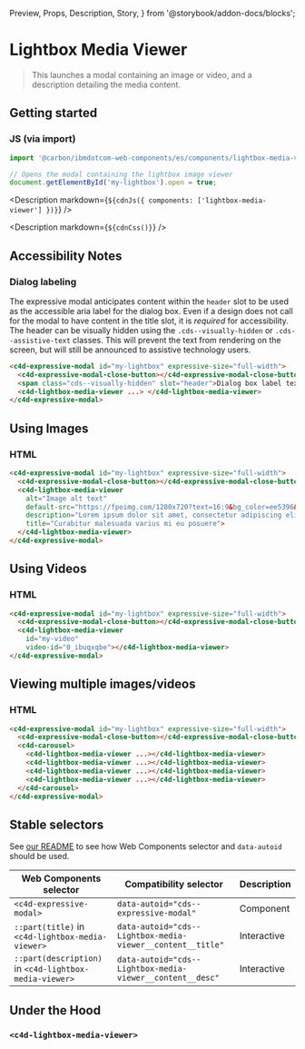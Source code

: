   Preview,
  Props,
  Description,
  Story,
} from '@storybook/addon-docs/blocks';

# Lightbox Media Viewer

> This launches a modal containing an image or video, and a description
> detailing the media content.

## Getting started

### JS (via import)

```javascript
import '@carbon/ibmdotcom-web-components/es/components/lightbox-media-viewer/lightbox-media-viewer.js';

// Opens the modal containing the lightbox image viewer
document.getElementById('my-lightbox').open = true;
```

<Description markdown={`${cdnJs({ components: ['lightbox-media-viewer'] })}`} />

<Description markdown={`${cdnCss()}`} />

## Accessibility Notes

### Dialog labeling

The expressive modal anticipates content within the `header` slot to be used as
the accessible aria label for the dialog box. Even if a design does not call for
the modal to have content in the title slot, it is _required_ for accessibility.
The header can be visually hidden using the `.cds--visually-hidden` or
`.cds--assistive-text` classes. This will prevent the text from rendering on the
screen, but will still be announced to assistive technology users.

```html
<c4d-expressive-modal id="my-lightbox" expressive-size="full-width">
  <c4d-expressive-modal-close-button></c4d-expressive-modal-close-button>
  <span class="cds--visually-hidden" slot="header">Dialog box label text</span>
  <c4d-lightbox-media-viewer ...> </c4d-lightbox-media-viewer>
</c4d-expressive-modal>
```

## Using Images

### HTML

```html
<c4d-expressive-modal id="my-lightbox" expressive-size="full-width">
  <c4d-expressive-modal-close-button></c4d-expressive-modal-close-button>
  <c4d-lightbox-media-viewer
    alt="Image alt text"
    default-src="https://fpoimg.com/1280x720?text=16:9&bg_color=ee5396&text_color=161616"
    description="Lorem ipsum dolor sit amet, consectetur adipiscing elit. Aenean et ultricies est.Mauris iaculis eget dolor nec hendrerit."
    title="Curabitur malesuada varius mi eu posuere">
  </c4d-lightbox-media-viewer>
</c4d-expressive-modal>
```

## Using Videos

### HTML

```html
<c4d-expressive-modal id="my-lightbox" expressive-size="full-width">
  <c4d-expressive-modal-close-button></c4d-expressive-modal-close-button>
  <c4d-lightbox-media-viewer
    id="my-video"
    video-id="0_ibuqxqbe"></c4d-lightbox-media-viewer>
</c4d-expressive-modal>
```

## Viewing multiple images/videos

### HTML

```html
<c4d-expressive-modal id="my-lightbox" expressive-size="full-width">
  <c4d-expressive-modal-close-button></c4d-expressive-modal-close-button>
  <c4d-carousel>
    <c4d-lightbox-media-viewer ...></c4d-lightbox-media-viewer>
    <c4d-lightbox-media-viewer ...></c4d-lightbox-media-viewer>
    <c4d-lightbox-media-viewer ...></c4d-lightbox-media-viewer>
    <c4d-lightbox-media-viewer ...></c4d-lightbox-media-viewer>
  </c4d-carousel>
</c4d-expressive-modal>
```

## Stable selectors

See
[our README](https://github.com/carbon-design-system/carbon-for-ibm-dotcom/tree/main/packages/web-components#stable-selectors-for-analytics-and-integratione2e-testing-in-web-components)
to see how Web Components selector and `data-autoid` should be used.

| Web Components selector                                | Compatibility selector                                     | Description |
| ------------------------------------------------------ | ---------------------------------------------------------- | ----------- |
| `<c4d-expressive-modal>`                               | `data-autoid="cds--expressive-modal"`                      | Component   |
| `::part(title)` in `<c4d-lightbox-media-viewer>`       | `data-autoid="cds--Lightbox-media-viewer__content__title"` | Interactive |
| `::part(description)` in `<c4d-lightbox-media-viewer>` | `data-autoid="cds--Lightbox-media-viewer__content__desc"`  | Interactive |

## Under the Hood

### `<c4d-lightbox-media-viewer>`

<Props of="cds-lightbox-media-viewer" />

<Description markdown={contributing} />
